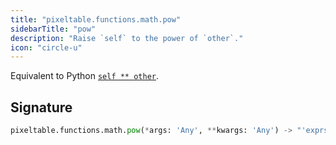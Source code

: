 ```yaml
---
title: "pixeltable.functions.math.pow"
sidebarTitle: "pow"
description: "Raise `self` to the power of `other`."
icon: "circle-u"
---
```

Equivalent to Python [`self ** other`](https://docs.python.org/3/library/functions.html#pow).


## Signature

```python
pixeltable.functions.math.pow(*args: 'Any', **kwargs: 'Any') -> "'exprs.FunctionCall'"
```

